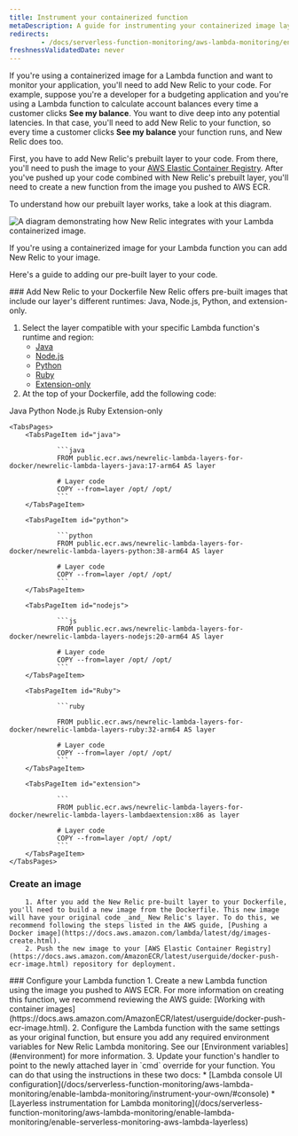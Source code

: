 ```yaml
---
title: Instrument your containerized function
metaDescription: A guide for instrumenting your containerized image layer with New Relic.
redirects:
        - /docs/serverless-function-monitoring/aws-lambda-monitoring/enable-containerized-function-monitoring/get-started/
freshnessValidatedDate: never
---
```



If you're using a containerized image for a Lambda function and want to monitor your application, you'll need to add New Relic to your code. For example, suppose you're a developer for a budgeting application and you're using a Lambda function to calculate account balances every time a customer clicks **See my balance**. You want to dive deep into any potential latencies. In that case, you'll need to add New Relic to your function, so every time a customer clicks **See my balance** your function runs, and New Relic does too.

First, you have to add New Relic's prebuilt layer to your code. From there, you'll need to push the image to your [AWS Elastic Container Registry](https://console.aws.amazon.com/ecr/home/). After you've pushed up your code combined with New Relic's prebuilt layer, you'll need to create a new function from the image you pushed to AWS ECR.

To understand how our prebuilt layer works, take a look at this diagram. 

<img
    title="containerized images "
    alt="A diagram demonstrating how New Relic integrates with your Lambda containerized image."
    src={serverlessContainerizedImagesWithLambda}
/>

<figcaption>
If you're using a containerized image for your Lambda function you can add New Relic to your image.
</figcaption>

Here's a guide to adding our pre-built layer to your code. 

<Steps>
<Step>
### Add New Relic to your Dockerfile
New Relic offers pre-built images that include our layer's different runtimes: Java, Node.js, Python, and extension-only.

1. Select the layer compatible with your specific Lambda function's runtime and region:
    * [Java](https://gallery.ecr.aws/newrelic-lambda-layers-for-docker/newrelic-lambda-layers-java)
    * [Node.js](https://gallery.ecr.aws/newrelic-lambda-layers-for-docker/newrelic-lambda-layers-nodejs) 
    * [Python](https://gallery.ecr.aws/x6n7b2o2/newrelic-lambda-layers-python)
    * [Ruby](https://gallery.ecr.aws/x6n7b2o2/newrelic-lambda-layers-ruby)
    * [Extension-only](https://gallery.ecr.aws/newrelic-lambda-layers-for-docker/newrelic-lambda-layers-lambdaextension)
1. At the top of your Dockerfile, add the following code: 

<Tabs>
    <TabsBar>
        <TabsBarItem id="java">Java</TabsBarItem>
        <TabsBarItem id="python">Python</TabsBarItem>
        <TabsBarItem id="nodejs">Node.js</TabsBarItem>
        <TabsBarItem id="ruby">Ruby</TabsBarItem>
        <TabsBarItem id="extension"> Extension-only</TabsBarItem>
    </TabsBar>

    <TabsPages>
        <TabsPageItem id="java">

                ```java
                FROM public.ecr.aws/newrelic-lambda-layers-for-docker/newrelic-lambda-layers-java:17-arm64 AS layer

                # Layer code
                COPY --from=layer /opt/ /opt/
                ```
        </TabsPageItem>

        <TabsPageItem id="python">

                ```python
                FROM public.ecr.aws/newrelic-lambda-layers-for-docker/newrelic-lambda-layers-python:38-arm64 AS layer

                # Layer code
                COPY --from=layer /opt/ /opt/
                ```
        </TabsPageItem>

        <TabsPageItem id="nodejs">

                ```js
                FROM public.ecr.aws/newrelic-lambda-layers-for-docker/newrelic-lambda-layers-nodejs:20-arm64 AS layer

                # Layer code
                COPY --from=layer /opt/ /opt/
                ```
        </TabsPageItem>

        <TabsPageItem id="Ruby">

                ```ruby

                FROM public.ecr.aws/newrelic-lambda-layers-for-docker/newrelic-lambda-layers-ruby:32-arm64 AS layer

                # Layer code
                COPY --from=layer /opt/ /opt/
                ```
        </TabsPageItem>

        <TabsPageItem id="extension">

                ```
                FROM public.ecr.aws/newrelic-lambda-layers-for-docker/newrelic-lambda-layers-lambdaextension:x86 as layer

                # Layer code
                COPY --from=layer /opt/ /opt/
                ```
        </TabsPageItem>
    </TabsPages>
</Tabs>

</Step>
<Step>

### Create an image
        1. After you add the New Relic pre-built layer to your Dockerfile, you'll need to build a new image from the Dockerfile. This new image will have your original code _and_ New Relic's layer. To do this, we recommend following the steps listed in the AWS guide, [Pushing a Docker image](https://docs.aws.amazon.com/lambda/latest/dg/images-create.html).
        2. Push the new image to your [AWS Elastic Container Registry](https://docs.aws.amazon.com/AmazonECR/latest/userguide/docker-push-ecr-image.html) repository for deployment.
</Step>

<Step>
### Configure your Lambda function
        1. Create a new Lambda function using the image you pushed to AWS ECR. For more information on creating this function, we recommend reviewing the AWS guide: [Working with container images](https://docs.aws.amazon.com/AmazonECR/latest/userguide/docker-push-ecr-image.html).
        2. Configure the Lambda function with the same settings as your original function, but ensure you add any required environment variables for New Relic Lambda monitoring. See our [Environment variables](#environment) for more information.
        3. Update your function's handler to point to the newly attached layer in `cmd` override for your function. You can do that using the instructions in these two docs:
                * [Lambda console UI configuration](/docs/serverless-function-monitoring/aws-lambda-monitoring/enable-lambda-monitoring/instrument-your-own/#console)
                * [Layerless instrumentation for Lambda monitoring](/docs/serverless-function-monitoring/aws-lambda-monitoring/enable-lambda-monitoring/enable-serverless-monitoring-aws-lambda-layerless)
</Step>
</Steps>

